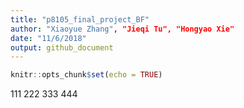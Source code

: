 ```yaml
---
title: "p8105_final_project_BF"
author: "Xiaoyue Zhang", "Jieqi Tu", "Hongyao Xie"
date: "11/6/2018"
output: github_document
---
```


```r
knitr::opts_chunk$set(echo = TRUE)
```

111
222
333
444
